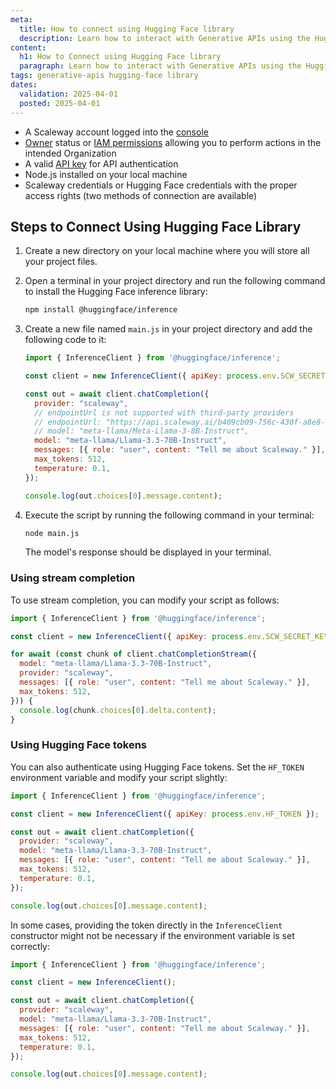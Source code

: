 ```yaml
---
meta:
  title: How to connect using Hugging Face library
  description: Learn how to interact with Generative APIs using the Hugging Face library
content:
  h1: How to Connect using Hugging Face library
  paragraph: Learn how to interact with Generative APIs using the Hugging Face library.
tags: generative-apis hugging-face library
dates:
  validation: 2025-04-01
  posted: 2025-04-01
---
```

<Macro id="requirements" />

- A Scaleway account logged into the [console](https://console.scaleway.com)
- [Owner](/iam/concepts/#owner) status or [IAM permissions](/iam/concepts/#permission) allowing you to perform actions in the intended Organization
- A valid [API key](/iam/how-to/create-api-keys/) for API authentication
- Node.js installed on your local machine
- Scaleway credentials or Hugging Face credentials with the proper access rights (two methods of connection are available)

## Steps to Connect Using Hugging Face Library

1. Create a new directory on your local machine where you will store all your project files.

2. Open a terminal in your project directory and run the following command to install the Hugging Face inference library:
     ```bash
     npm install @huggingface/inference
     ```

3. Create a new file named `main.js` in your project directory and add the following code to it:
     ```js
     import { InferenceClient } from '@huggingface/inference';

     const client = new InferenceClient({ apiKey: process.env.SCW_SECRET_KEY });

     const out = await client.chatCompletion({
       provider: "scaleway",
       // endpointUrl is not supported with third-party providers
       // endpointUrl: "https://api.scaleway.ai/b409cb09-756c-430f-a8e8-748f88ef4bad",
       // model: "meta-llama/Meta-Llama-3-8B-Instruct",
       model: "meta-llama/Llama-3.3-70B-Instruct",
       messages: [{ role: "user", content: "Tell me about Scaleway." }],
       max_tokens: 512,
       temperature: 0.1,
     });

     console.log(out.choices[0].message.content);
     ```

4. Execute the script by running the following command in your terminal:
     ```bash
     node main.js
     ```
     The model's response should be displayed in your terminal.
    
### Using stream completion

To use stream completion, you can modify your script as follows:
```js
import { InferenceClient } from '@huggingface/inference';

const client = new InferenceClient({ apiKey: process.env.SCW_SECRET_KEY });

for await (const chunk of client.chatCompletionStream({
  model: "meta-llama/Llama-3.3-70B-Instruct",
  provider: "scaleway",
  messages: [{ role: "user", content: "Tell me about Scaleway." }],
  max_tokens: 512,
})) {
  console.log(chunk.choices[0].delta.content);
}
```

### Using Hugging Face tokens

You can also authenticate using Hugging Face tokens. Set the `HF_TOKEN` environment variable and modify your script slightly:
```js
import { InferenceClient } from '@huggingface/inference';

const client = new InferenceClient({ apiKey: process.env.HF_TOKEN });

const out = await client.chatCompletion({
  provider: "scaleway",
  model: "meta-llama/Llama-3.3-70B-Instruct",
  messages: [{ role: "user", content: "Tell me about Scaleway." }],
  max_tokens: 512,
  temperature: 0.1,
});

console.log(out.choices[0].message.content);
```

In some cases, providing the token directly in the `InferenceClient` constructor might not be necessary if the environment variable is set correctly:
```js
import { InferenceClient } from '@huggingface/inference';

const client = new InferenceClient();

const out = await client.chatCompletion({
  provider: "scaleway",
  model: "meta-llama/Llama-3.3-70B-Instruct",
  messages: [{ role: "user", content: "Tell me about Scaleway." }],
  max_tokens: 512,
  temperature: 0.1,
});

console.log(out.choices[0].message.content);
```
